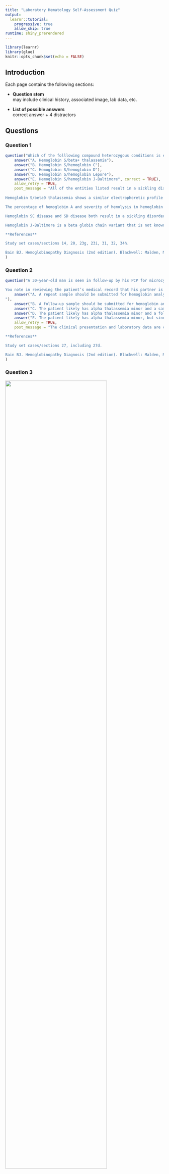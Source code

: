 ```yaml
---
title: "Laboratory Hematology Self-Assessment Quiz"
output: 
  learnr::tutorial:
    progressive: true
    allow_skip: true
runtime: shiny_prerendered
---
```


```r
library(learnr)
library(glue)
knitr::opts_chunk$set(echo = FALSE)
```


## Introduction

Each page contains the following sections:

- **Question stem** <br> may include clinical history, associated image, lab data, etc. 

- **List of possible answers** <br>
correct answer + 4 distractors

## Questions

### Question 1 
```r
question("Which of the folllowing compound heterozygous conditions is expected to be least symptomatic in terms of anemia and hemolysis?",
    answer("A. Hemoglobin S/beta+ thalassemia"),
    answer("B. Hemoglobin S/hemoglobin C"),
    answer("C. Hemoglobin S/hemoglobin D"), 
    answer("D. Hemoglobin S/hemoglobin Lepore"), 
    answer("E. Hemoglobin S/hemoglobin J‐Baltimore", correct = TRUE), 
    allow_retry = TRUE, 
    post_message = "All of the entities listed result in a sickling disorder with resultant hemolytic anemia that varies in severity with the exception of compound heterozygosity for hemoglobin S/J‐Baltimore. 
    
Hemoglobin S/beta0 thalassemia shows a similar electrophoretic profile to hemoglobin SS disease (sickle cell disease), although affected patients are microcytic with evidence of basophilic stippling on peripheral smear and typically have higher levels of hemoglobin A2.

The percentage of hemoglobin A and severity of hemolysis in hemoglobin S/beta+ thalassemia varies depending on the type of mutation on the beta globin gene harboring the thalassemia mutation and the resultant degree of alpha chain:non‐alpha chain imbalance.

Hemoglobin SC disease and SD disease both result in a sickling disorder, while the presence of any of these hemoglobin variants in a carrier state (hemoglobin S trait, hemoglobin C trait, hemoglobin D trait) is of limited clinical significance and is not associated with abnormal red cell parameters (with the exception of hemoglobin C trait, which may be associated with slight microcytosis); diagnosis of these carrier states is mainly of importance in terms of their potential combination with other hemoglobin variants leading to a symptomatic hemoglobinopathy in offspring.

Hemoglobin J‐Baltimore is a beta globin chain variant that is not known to be associated with clinical or hematologic abnormalities (see case 23i). Therefore, co‐inheritance of hemoglobin S and hemoglobin J‐ Baltimore is expected to behave similarly to sickle cell trait. The same is also true for co‐inheritance of hemoglobin S trait and hemoglobin G‐Philadelphia trait, although the latter is an alpha chain variant (see case 23g).

**References**

Study set cases/sections 14, 20, 23g, 23i, 31, 32, 34h.

Bain BJ. Hemoglobinopathy Diagnosis (2nd edition). Blackwell: Malden, MA, 2006. p. 139‐189."
)
```

### Question 2
```r
question("A 30‐year‐old man is seen in follow‐up by his PCP for microcytosis and mild anemia (MCV 76 fL [normal: 80‐100], Hgb 12 g/dL [normal: 13.5‐17.5], Hct 40% [normal: 41‐53]) that was incidentally discovered on routine CBC. Iron studies are within normal limits and hemoglobin electrophoresis by high‐performance liquid chromatography (HPLC) shows no abnormalities.

You note in reviewing the patient’s medical record that his partner is pregnant with their first child and both are of the same Asian ethnic background. You advise the PCP that as a next step in evaluation:",
    answer("A. A repeat sample should be submitted for hemoglobin analysis, because the normal results imply sample mix‐up or a testing‐related error.
"),
    answer("B. A follow‐up sample should be submitted for hemoglobin analysis by capillary electrophoresis, which has a higher sensitivity for picking up abnormal variants."),
    answer("C. The patient likely has alpha thalassemia minor and a sample should be drawn from the patient’s partner and submitted for routine hemoglobin electrophoresis."), 
    answer("D. The patient likely has alpha thalassemia minor and a follow‐up sample should be submitted to look for alpha globin gene deletions by PCR and multiplex ligation‐dependent probe amplification (MLPA).", correct = TRUE), 
    answer("E. The patient likely has alpha thalassemia minor, but since this is an asymptomatic condition and he has only mild microcytosis and anemia, further investigation or follow‐up is not clinically warranted."),
    allow_retry = TRUE, 
    post_message = "The clinical presentation and laboratory data are consistent with alpha thalassemia minor (trait), which is not detectable by routine hemoglobin electrophoresis regardless of the method use. Therefore, choices A and B are incorrect. Choice E (no further follow‐up) may be a reasonable option in certain circumstances; however, given that the patient’s partner is pregnant, further investigation is clinically indicated since his alpha globin status could have consequences for their child. The best answer is choice D, because it is most important to determine the patient’s alpha globin genotype as a next step, in order to determine whether he has a deletion or mutation affecting a single alpha globin gene or two alpha globin genes. If he has a two‐gene deletion, follow‐up of testing of his partner would be a subsequent step in helping to determine whether the fetus may be affected; however, such testing would not be done by hemoglobin electrophoresis, which would not show any abnormality even if his partner also had alpha thalassemia trait, but by alpha globin dosage analysis by PCR and MLPA. 

**References**

Study set cases/sections 27, including 27d.

Bain BJ. Hemoglobinopathy Diagnosis (2nd edition). Blackwell: Malden, MA, 2006. p. 64‐79."
)
```

### Question 3

![](images/q3.png){width="80%"}
```r
question("A one‐year‐old boy with anemia is evaluated following a newborn screen showing hemoglobin Bart’s. A hemoglobin electrophoresis study by HPLC shows the following results, with an abnormal, fast‐moving peak as indicated by the arrow. A representative image of his peripheral blood smear is shown. What is this patient’s alpha globin genotype?", 
         answer("A. ‐‐/‐‐"), 
         answer(glue("B. --/-{a}", a = "$\\alpha$"), correct = TRUE), 
         answer(glue("C. -{a}/-{a}", a = "$\\alpha$")), 
         answer(glue("D. --/{a}{a}", a = "$\\alpha$")),
         answer(glue("E. -{a}/{a}{a}", a = "$\\alpha$")), 
         allow_retry = TRUE, 
         post_message = "This patient has hemoglobin H disease or alpha thalassemia intermedia with compound heterozygosity for alpha0 and alpha+ thalassemia. This condition results in a moderate to severe hemolytic anemia that varies in symptomatology depending on the combination of mutations inherited, which are typically deletional in nature. 

Hemoglobin H represents an insoluble tetramer of 4 beta chains and is typically seen as a fast‐moving double‐peak on HPLC as show in the electrophoretogram (see case 28A of study set).

At birth, patients with hemoglobin H disease often have some amount of hemoglobin Bart’s (tetramer of 4 gamma chains) on newborn screen or electrophoresis, which can persist into childhood (see case 28B of study set). However, true hemoglobin Bart’s disease with loss of all 4 alpha globin chains (choice A) is incompatible with life, since affected patients have severe hydrops fetalis resulting in stillbirth or neonatal demise. The remaining choices (C, D, E) are examples of alpha thalassemia minor or silent carrier state that would not be expected to show abnormalities on hemoglobin electrophoresis or peripheral smear with the exception of slight microcytosis. 

**References**

Study set cases/sections 28A‐C.

Bain BJ. Hemoglobinopathy Diagnosis (2nd edition). Blackwell: Malden, MA, 2006. p. 79‐89."
)
```

### Question 4

```r
question("A 36-year-old asymptomatic man is found to be microcytic on routine CBC MCV of 71 fL  (MCV of 71 fL [normal range: 80‐100]) with normal hemoglobin and hematocrit. Iron studies are normal. Hemoglobin electrophoresis reveals the following results:
        
         Hgb A: 95.2% (normal: 95.8‐98.0)
         Hgb A2: 2.6% (normal: 2.0‐3.3)
         Hgb A2’: 2.0% (normal: 0)
         Hgb F: 0.2% (normal: 0‐1)
         
         
         
You interpret these findings as follows:",
         answer("A. Mild microcytosis secondary to the presence of a delta chain variant (hemoglobin A2’)."), 
         answer("B. No evidence of structural hemoglobinopathy or beta thalassemia trait (normal level of hemoglobin A2). A harmless delta chain variant is present (hemoglobin A2’)."),
         answer("C. Likely alpha thalassemia minor (trait), given the finding of mild microcytosis in the setting of essentially normal hemoglobin electrophoresis."),
         answer("D. Beta thalassemia minor (trait), as reflected by the finding of mild microcytosis and a delta chain variant (hemoglobin A2’)."), 
         answer(" E. Beta thalassemia minor (trait), as reflected by the total amount of hemoglobin A2, including the delta chain variant.", correct = TRUE), 
         allow_retry = TRUE, 
         post_message = "Although the presence of a delta chain variant is itself of no clinical or hematologic significance, the total amount of hemoglobin A2 (A2+A2’) is 4.6%, which is abnormally high, indicating beta thalassemia minor (trait). This diagnosis is consistent with the patient’s RBC parameters and normal iron studies.
         
**References**

Study set cases/sections 13A, 13B and 30A.

Bain BJ. Hemoglobinopathy Diagnosis (2nd edition). Blackwell: Malden, MA, 2006. p. 118."
)
```

### Question 5

```r
question("The following hemoglobin profile results are obtained on a 23‐year‐old woman with symptomatic anemia:

    Hgb A: 40.3% (normal: 95.8‐98.0)
    Hgb A2: 5.4% (normal: 2.0‐3.3)
    Hgb S: 49.7% (normal: 0)
    Hgb F: 4.6% (normal: 0‐1)
    
You confirm that the patient has not been recently transfused. The best interpretation for these findings is:", 

answer("A. Sickle cell trait (Hb SA)."), 
answer("B. Sickle cell disease (Hb SS)."), 
answer("C. Sickle cell/beta0 thalassemia."), 
answer("D. Sickle cell/beta+ thalassemia.", correct = TRUE), 
answer("E. Sickle cell disease/alpha thalassemia."), 
allow_retry = TRUE, 
post_message = "Assuming that the patient is untransfused, choice D (sickle cell/beta+ thalassemia) is the best explanation for the results. Options B, C and E are not possible, because these states do not produce a normal beta chain, so no hemoglobin A would be present. Option A (sickle cell trait) is not possible because Hgb S is greater than Hgb A, a finding that is never true in uncomplicated sickle cell trait.

**References**

Study set cases/sections 19, 21‐26.

Bain BJ. Hemoglobinopathy Diagnosis (2nd edition). Blackwell: Malden, MA, 2006. p. 139‐189."
)
```

### Question 6

```r
question("A pregnant woman receives a screening hemoglobin electrophoresis during pregnancy and based on her results, her partner, the father of the baby, is subsequently screened (results shown below). Of note, both parents are of South‐East Asian ethnicity with CBC findings of microcytosis but no significant anemia.
         
    Mother of baby:
    Hgb A: 68.8% (normal: 95.8‐98.0)
    Hgb A2: not measured (normal: 2.0‐3.3)
    Hgb E: 30.5% (normal: 0)
    Hgb F: 0.7% (normal: 0‐1)
    
    Father of baby:
    Hgb A: 93.8% (normal: 95.8‐98.0)
    Hgb A2: 4.8% (normal: 2.0‐3.3)
    Hgb F: 1.4% (normal: 0‐1)

What is the most accurate statement based on these findings?", 
answer("A. Additional screening via alpha globin gene analysis for both parents should be recommended to the obstetrician."), 
answer("B. Additional testing via beta globin gene sequencing for the father of the baby should be recommended to the obstetrician."), 
answer("C. The father’s microcytosis is likely acquired in nature, rather than hereditary. Therefore, no further testing of this couple is indicated."),
answer("D. There is no concern for the baby, who has a 75% chance of inheriting one of three conditions, all of which resemble thalassemia minor."), 
answer("E. There is a concern for the baby, who has a 25% chance of inheriting a condition with symptomatic anemia.", correct = TRUE), 
allow_retry = TRUE, 
post_message = "The mother’s hemoglobin electrophoresis results are consistent with hemoglobin E trait (heterozygous hemoglobin E), while the father’s results show beta thalassemia trait (minor) as reflected by the elevated percentage of hemoglobin A2. Although each condition is relatively asymptomatic in the heterozygous state, co‐inheritance of these two conditions results in compound heterozygosity for hemoglobin E/beta thalassemia, a moderate to severe hemolytic anemia resembling thalassemia intermedia or thalassemia major. Symptomatology varies depending on the specific beta thalassemia mutation and the degree of alpha:non‐alpha chain imbalance. The baby has a 25% chance of being affected and due to this concern, the couple would likely be offered genetic counseling during the course of their pregnancy.

**References**

Study set cases/sections 15‐16.

Bain BJ. Hemoglobinopathy Diagnosis (2nd edition). Blackwell: Malden, MA, 2006. p. 201‐209."
)
```

### Question 7

```r
question("What is the most accurate statement regarding distinguishing between heterozygous hereditary persistence of fetal hemoglobin (HPFH) and heterozygous delta‐beta thalassemia?", 
         answer("A. They are distinguished by differences in alpha:non‐alpha chain synthesis, with delta‐beta thalassemia resulting in more severe microcytosis.", correct = TRUE),
         answer("B. They are distinguished by the amount of hemoglobin F, with HPFH having a higher percentage of hemoglobin F than delta‐beta thalassemia."), 
         answer("C. They are distinguished by flow cytometry, with HPFH showing a homocellular (pancellular) hemoglobin F distribution vs. heterocellular hemoglobin F distribution in delta‐beta thalassemia."), 
         answer("D. They are distinguished by the type of underlying mutation, with HPFH caused by deletional mutations affecting the delta and beta genes while delta‐beta thalassemia is non‐deletional in nature."), 
         answer("E. They are essentially the same disease that involves deletional or non‐deletional types of mutations affecting the delta and beta genes or their promotor regions, and different mutations are categorized as HPFH or delta‐beta thalassemia for historical reasons."), 
         allow_retry = TRUE, 
         post_message = "Both HPFH and delta‐beta thalassemia are caused by mutations in the beta globin gene cluster or its regulatory genes that resulting in decreased beta and delta chain synthesis and increased gamma chain synthesis with elevated levels of hemoglobin F persisting into adulthood. The percentage of hemoglobin F can vary: in its deletional form, HPFH shows higher levels of hemoglobin F compared to delta‐beta thalassemia, but this is not always the case for non‐deletional HPFH mutations.
         
In addition, while deletional HPFH shows a homocellular distribution of hemoglobin F, non‐deletional forms may show a homocellular or heterocellular distribution, whereas delta‐beta thalassemia is always heterocellular. The main difference between these two groups of conditions relates to the degree of alpha:non‐alpha chain imbalance, such that HPFH has balanced alpha to non‐alpha chain synthesis with no hematologic abnormalities or clinical consequences, although some patients may have a slight microcytosis.

On the other hand, patients with heterozygous delta‐beta thalassemia have an excess of alpha chains compared to non‐alpha chains, resulting in a condition resembling beta thalassemia minor with more severe microcytosis. While the differences between the two conditions are not entirely semantic (choice E), they are best considered to lie along a continuous spectrum rather than representing two entirely distinct groups (see section referenced below in Bain for further discussion).

**References**

Study set cases/sections 32‐33. Also see case 23h (hgb S trait + non‐deletional HPFH),

Bain BJ. Hemoglobinopathy Diagnosis (2nd edition). Blackwell: Malden, MA, 2006. p. 116‐127."
)
```

### Question 8 

![](images/q8.png){width="80%"}

```r
question("A 6‐year‐old Caucasian boy is evaluated by a hematologist post‐cholecystectomy for symptomatic gallstones. Laboratory studies show an indirect hyperbilirubinemia, elevated LDH and low haptoglobin. A representative image from the peripheral blood film is shown. What additional testing would be important to help in confirming the diagnosis?", 
         answer("A. Supravital staining of peripheral blood smear."), 
         answer("B. Supravital staining of peripheral blood smear and measurement of glucose‐6‐phosphate dehydrogenase levels."), 
         answer("C. Direct antiglobulin (Coombs’) test and measurement of glucose‐6‐phosphate dehydrogenase levels."), 
         answer("D. Direct antiglobulin (Coombs’) test and osmotic fragility.", correct = TRUE), 
         answer("E. Osmotic fragility and measurement of glucose‐6‐phosphate dehydrogenase levels."), 
         allow_retry = TRUE, 
         post_message = "The clinical history, laboratory and smear findings are consistent with a diagnosis of hereditary spherocytosis. Osmotic fragility demonstrating that red blood cells show increased lysis compared to normal red blood cells when placed in salt solutions of decreasing tonicity is the test of choice that is used to support the diagnosis. Since autoimmune hemolytic anemia (AIHA) also shows increased spherocytes on peripheral blood smear and also shows abnormal results by osmotic fragility, performing a direct antiglobulin test (DAT) or Coombs’ test is important in order to exclude AIHA as a possible cause for the patient’s hemolytic anemia and peripheral smear findings.
         
**References**

Study set cases/sections 2‐3."
)
```

### Question 9 

![](images/q9.png){width="80%"}

```r
question("A 59‐year‐old man with lifelong microcytosis complains of fatigue and abdominal pain. A CBC shows a hemoglobin of 8.4 g/dL (normal 13.5‐17.5) and an MCV of 59 fL. He has been previously diagnosed with beta thalassemia minor. A representative image from the peripheral blood smear is shown. What additional testing is likely to be most helpful in working up this patient’s symptoms?", 
         answer("A. Reticulocyte count."), 
         answer("B. Iron studies."),
         answer("C. Lead levels.", correct = TRUE),
         answer("D. LDH."), 
         answer("E. Haptoglobin."),
         allow_retry = TRUE, 
         post_message = "Although the patient is microcytic and carries a diagnosis of beta thalassemia minor, his MCV is in the lower range of what is typically seen in this condition. In addition, patients with beta thalassemia minor generally are only mildly anemic or not anemic at all, and this patient’s hemoglobin (<10 g/dL) is less than what would be expected for uncomplicated beta thalassemia minor. The peripheral blood smear also shows frequent basophilic stippling to a degree that is unusual for this diagnosis alone. Since the patient’s symptoms and the smear findings may also be seen in lead poisoning, measuring serum lead levels is a good next step in working up this patient’s symptoms and anemia.
         
**References**

Study set case/section 11B. Also see cases 15k, 23c and 30i for other examples of hemoglobinopathy/thalassemia with superimposed acquired cause of microcytosis.

Friedman L et al. Case 12‐2014: A 59‐Year‐Old Man with Fatigue, Abdominal Pain, Anemia, and Abnormal Liver Function. New Engl J Med 2014;370(16):1542‐1550."
)
```

### Question 10 

![](images/q10.png){width="80%"}

```r
question("A 76‐year‐old man with macrocytic anemia (hematocrit of 27% [normal: 41‐53] and MCV of 110 fL [normal: 80‐100]) with 1% reticulocytes has abnormal peripheral blood smear findings as depicted in the image below. In addition, when run on an automated CBC analyzer, his blood sample showed a red blood cell volume distribution curve similar to the one shown below, which was flagged by the instrument as “possible dimorphic RBC population.” What additional abnormal test results are likely to be present in this patient?", 
         answer("A. Elevated serum homocysteine and methylmalonic acid."),
         answer("B. Elevated blood lead and zinc protoporphyrin levels."),
         answer("C. Elevated serum ferritin and bone marrow ring sideroblasts.", correct = TRUE),
         answer("D. Elevated indirect bilirubin and decreased serum haptoglobin."),
         answer("E. Elevated thyroid stimulating hormone (TSH) and low free T4."),
         allow_retry = TRUE, 
         post_message = "This patient likely has myelodysplastic syndrome (refractory anemia with ring sideroblasts), which can be thought of as a primary (idiopathic) form of sideroblastic anemia that often shows significant anisocytosis on peripheral smear with a bimodal red blood cell volume distribution: the small initial peak seen on the volume distribution curve reflects the minor population of markedly microcytic cells seen on the peripheral smear.
         
A similar volume distribution curve could conceivably be seen with a microangiopathic hemolytic anemia (choice D); however, one would expect this patient’s reticulocyte count to be much higher in this circumstance. The low reticulocyte count implies a primary bone marrow process. The clinical and hematological findings exclude the remaining choices or make them very unlikely.

**References**

Study set section 4A‐B for hemoglobin electrophoresis findings in MDS.

Lecture slide deck: “Diagnostic approach to the anemic patient”"
)
```

### Question 11

![](images/q11.png){width="50%"}

```r
question("An optical automated hematology instrument that measures red blood cell (RBC) indices based on light scatter characteristics following isovolumetric sphering of RBCs has the ability to produce a volume vs. hemoglobin content “cytogram” similar to the one shown below, where each dot represents an individual RBC. The red arrow indicates an abnormal population of RBCs in a particular sample and the corresponding peripheral blood smear shows RBC agglutination. What statement regarding the measurement and resulting of RBC indices in this sample is the most accurate?", 
         answer("A. It is not possible to result RBC parameters due to this interference, but a manual hematocrit can be performed and resulted.", correct = TRUE),
         answer("B. This interference affects only the mean corpuscular volume (MCV) so all directly measured parameters can be resulted, but parameters calculated based on the MCV cannot be resulted."),
         answer("C. An attempt should be made to cool the sample to see if the interference goes away; if it does, then all of the RBC parameters can be reported."),
         answer("D. RBC indices cannot be measured in this sample due to EDTA‐related cold agglutinins seen in some patients. Request a re‐draw in sodium citrate or heparin tube."),
         answer("E. This interference affects only the mean corpuscular hemoglobin concentration (MCHC) so all directly measured parameters can be resulted, but parameters calculated based on the MCHC cannot be resulted."),
         allow_retry = TRUE, 
         post_message = "Out of all of the statements listed, only A is the most accurate. The presence of RBC agglutinins (cold agglutinins) in this sample precludes measurement of all of the RBC parameters, both those that are directly measured and calculated. Therefore, samples with this finding will typically have a manual hematocrit performed and resulted, since the manual hematocrit is not affected by the presence of RBC agglutinins.
         
In some instances, warming (not cooling) of the sample can reduce the interference and allow the RBC indices to be resulted, but such cases need to be resulted with a statement that the sample was pre‐warmed prior to resulting.

Choice D applies to samples with platelet clumping due to EDTA‐dependent platelet agglutinins, not RBC clumping due to cold agglutinins. Routine measurement of RBC parameters requires samples drawn in EDTA."
)
```

### Question 12

```r
question("Although modern hematology instruments are accurate and precise, interferences occasionally produce erroneous results. What choice below is correct with regard to the interference and its effect on the CBC parameter(s) listed?", 
         answer("A. Cold agglutinins: spurious increase in RBC count and decrease in MCV and MCHC."),
         answer("B. Nucleated red blood cells: spurious increase in WBC and absolute lymphocyte count.", correct = TRUE),
         answer("C. Platelet clumping or giant platelets: spurious increase in platelet count and decrease in WBC count."),
         answer("D. Schistocytes and fragmented red cells: spurious increase in RBC count and decrease in platelet count."),
         answer("E. Clotted sample: spurious increase in WBC, RBC and platelet counts."),
         allow_retry = TRUE, 
         post_message = "Only choice B is correct as written. Nucleated red blood cells (and unlysed RBCs) will lead to a falsely high WBC count, and are typically counted by the instrument as lymphocytes. For this reason, an instrument flag is generated if nucleated RBCs are detected. Traditionally, this requires smear review with a manual nRBC count and WBC differential, as well as correction (based on a manual calculation) of the WBC count if nRBCs are present. Automated hematology instruments that have the ability to quantify nucleated RBCs (such as the Sysmex XE and XN series) will also automatically correct the WBC count, percent lymphocytes and absolute lymphocyte count for this interference if present.
The remaining options should read as follows:

A. Cold agglutinins: spurious decrease in RBC count and increase in MCV and MCHC. (See also question #11.)

C. Platelet clumping or giant platelets: spurious decrease in platelet count and increase in WBC count. (If relatively few clumps are present, smear review can allow for a rough estimation of the platelet count using the following rule: under 1000x [oil] magnification, take the average count of any particle and multiply by a factor of 10‐15 to obtain a rough estimation of the count as measured in thousands/uL. If a more accurate platelet count is needed, one can often be obtained for patients with an EDTA‐ dependent platelet agglutinin by collecting the blood in citrate anticoagulant and multiplying the results by the dilution effect from the liquid anticoagulant, or by using a heparinized blood sample, in which case there is no need to correct for dilution. The Sysmex instrument used at MGH is validated for platelet measurements only from EDTA or sodium citrate [blue top] samples, so in cases where an accurate platelet count is needed, we request that they submit a blue top tube.)

D. Schistocytes and fragmented red cells: spurious decrease in RBC count and increase in platelet count. (Microcytic red blood cells may also lead to the same pattern of results.)

E. Clotted sample: spurious decrease in WBC, RBC and platelet counts. 

**References** 

Lecture slide deck: \"Automated cell counters\" 

UpToDate section: \"Automated hematology instrumentation\"

"
)



